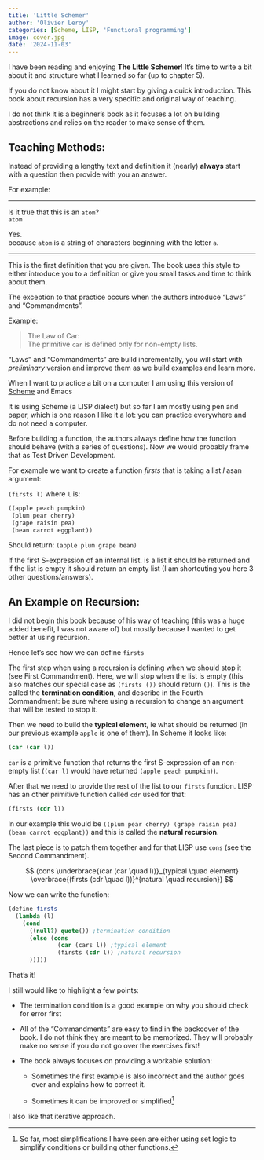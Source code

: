 ```yaml
---
title: 'Little Schemer'
author: 'Olivier Leroy'
categories: [Scheme, LISP, 'Functional programming']
image: cover.jpg
date: '2024-11-03'
---
```



I have been reading and enjoying **The Little Schemer**! It's time to write a bit about it and structure what I learned so far (up to chapter 5).

If you do not know about it I might start by giving a quick introduction.
This book about recursion has a very specific and original way of teaching. 


::: {.callout-important}
I do not think it is a beginner's book as it focuses a lot on building abstractions and relies on the reader to make sense of them.
:::

## Teaching Methods:

Instead of providing a lengthy text and definition it (nearly) **always** start with a question then provide with you an answer. 

For example:

<hr>

Is it true that this is an `atom`?\
 `atom`

Yes. \
because `atom` is a string of characters beginning with the letter `a`.

<hr>

This is the first definition that you are given. The book uses this style to either introduce you to a definition or give you small tasks and time to think about them. 

The exception to that practice occurs when the authors introduce "Laws" and "Commandments". 

Example: 

> The Law of Car:  
> The primitive `car` is defined only for non-empty lists. 


"Laws" and "Commandments" are build incrementally, you will start with *preliminary* version and improve them as we build examples and learn more. 

[When I want to practice a bit on a computer I am using this version of [Scheme](https://www.gnu.org/software/mit-scheme/) and Emacs]{.aside}

It is using Scheme (a LISP dialect) but so far I am mostly using pen and paper, which is one reason I like it a lot: you can practice everywhere and do not need a computer. 

Before building a function, the authors always define how the function should behave (with a series of questions).  Now we would probably frame that as Test Driven Development. 

For example we want to create a function *firsts* that is taking a list *l* asan argument: 

`(firsts l)` where `l` is: 

```Scheme
((apple peach pumpkin) 
 (plum pear cherry)
 (grape raisin pea)
 (bean carrot eggplant))
```
Should return: `(apple plum grape bean)`

If the first S-expression of an internal list. is a list it should be returned and if the list is empty it should return an empty list (I am shortcuting you here 3 other questions/answers). 


## An Example on Recursion:

I did not begin this book because of his way of teaching (this was a huge added benefit, I was not aware of) but mostly because I wanted to get better at using recursion. 

Hence let's see how we can define `firsts`

The first step when using a recursion is defining when we should stop it (see First Commandment). Here, we will stop when the list is empty (this also matches our special case as `(firsts ())` should return `()`). This is the called the **termination condition**, and describe in the Fourth Commandment: be sure where using a recursion to change an argument that will be tested to stop it.

Then we need to build the **typical element**, ie what should be returned (in our previous example `apple` is one of them).  In Scheme it looks like:

```scheme
(car (car l))
```

`car` is a primitive function that returns the first S-expression of an non-empty list (`(car l)` would have returned `(apple peach pumpkin)`). 

After that we need to provide the rest of the list to our `firsts` function. LISP has an other primitive function called `cdr` used for that:

```scheme
(firsts (cdr l))
```

In our example this would be `((plum pear cherry) (grape raisin pea) (bean carrot eggplant))` and this is called the **natural recursion**.  

The last piece is to patch them together and for that LISP use `cons` (see the Second Commandment). 

$$ (cons \underbrace{(car (car \quad l))}_{typical \quad element} \overbrace{(firsts (cdr \quad l))}^{natural \quad recursion}) $$


Now we can write the function:

```scheme
(define firsts
  (lambda (l)
    (cond
      ((null?) quote()) ;termination condition
      (else (cons 
              (car (cars l)) ;typical element
              (firsts (cdr l)) ;natural recursion
      )))))
```

That's it! 

I still would like to highlight a few points: 

- The termination condition is a good example on why you should check for error first

- All of the "Commandments" are easy to find in the backcover of the book. I do not think they are meant to be memorized. They will probably make no sense if you do not go over the exercises first!

- The book always focuses on providing a workable solution:

    -  Sometimes the first example is also incorrect and the author goes over and explains how to correct it.  

    - Sometimes it can be improved or simplified[^1]     

I also like that iterative approach. 

[^1]: So far, most simplifications I have seen are either using set logic to simplify conditions or building other functions.




